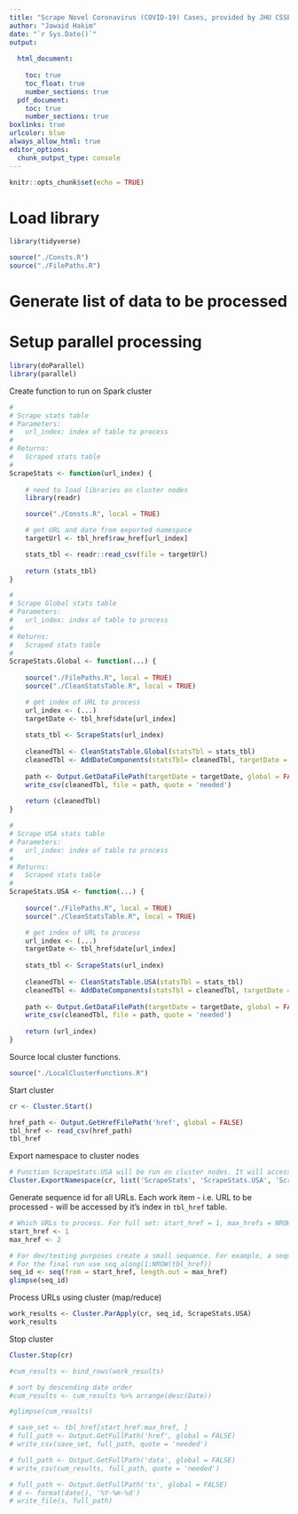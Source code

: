 ```yaml
---
title: "Scrape Novel Coronavirus (COVID-19) Cases, provided by JHU CSSE"
author: "Jawaid Hakim"
date: "`r Sys.Date()`"
output:
  
  html_document:
    
    toc: true
    toc_float: true
    number_sections: true
  pdf_document: 
    toc: true
    number_sections: true
boxlinks: true
urlcolor: blue
always_allow_html: true
editor_options: 
  chunk_output_type: console
---
```


```r
knitr::opts_chunk$set(echo = TRUE)
```

# Load library

```r
library(tidyverse)
```

```r
source("./Consts.R")
source("./FilePaths.R")
```

# Generate list of data to be processed

# Setup parallel processing

```r
library(doParallel)
library(parallel)
```

Create function to run on Spark cluster

```r

#
# Scrape stats table
# Parameters:
#   url_index: index of table to process
#
# Returns:
#   Scraped stats table
#
ScrapeStats <- function(url_index) {
    
    # need to load libraries on cluster nodes
    library(readr)

    source("./Consts.R", local = TRUE)

    # get URL and date from exported namespace
    targetUrl <- tbl_href$raw_href[url_index]

    stats_tbl <- readr::read_csv(file = targetUrl)
    
    return (stats_tbl)    
}

#
# Scrape Global stats table
# Parameters:
#   url_index: index of table to process
#
# Returns:
#   Scraped stats table
#
ScrapeStats.Global <- function(...) {
    
    source("./FilePaths.R", local = TRUE)
    source("./CleanStatsTable.R", local = TRUE)

    # get index of URL to process
    url_index <- (...)
    targetDate <- tbl_href$date[url_index]
    
    stats_tbl <- ScrapeStats(url_index)
    
    cleanedTbl <- CleanStatsTable.Global(statsTbl = stats_tbl)
    cleanedTbl <- AddDateComponents(statsTbl= cleanedTbl, targetDate = targetDate)
    
    path <- Output.GetDataFilePath(targetDate = targetDate, global = FALSE)
    write_csv(cleanedTbl, file = path, quote = 'needed')
    
    return (cleanedTbl)
}

#
# Scrape USA stats table
# Parameters:
#   url_index: index of table to process
#
# Returns:
#   Scraped stats table
#
ScrapeStats.USA <- function(...) {
    
    source("./FilePaths.R", local = TRUE)
    source("./CleanStatsTable.R", local = TRUE)

    # get index of URL to process
    url_index <- (...)
    targetDate <- tbl_href$date[url_index]
    
    stats_tbl <- ScrapeStats(url_index)
    
    cleanedTbl <- CleanStatsTable.USA(statsTbl = stats_tbl)
    cleanedTbl <- AddDateComponents(statsTbl = cleanedTbl, targetDate = targetDate)
    
    path <- Output.GetDataFilePath(targetDate = targetDate, global = FALSE)
    write_csv(cleanedTbl, file = path, quote = 'needed')
    
    return (url_index)
}

```

Source local cluster functions.

```r
source("./LocalClusterFunctions.R")
```

Start cluster
```r
cr <- Cluster.Start()
```


```r
href_path <- Output.GetHrefFilePath('href', global = FALSE)
tbl_href <- read_csv(href_path)
tbl_href
```

Export namespace to cluster nodes
```r
# Function ScrapeStats.USA will be run on cluster nodes. It will access to below namespaces
Cluster.ExportNamespace(cr, list('ScrapeStats', 'ScrapeStats.USA', 'ScrapeStats.Global', 'tbl_href'))
```

Generate sequence id for all URLs. Each work item - i.e. URL to be processed - will be accessed by it's index in `tbl_href` table.

```r

# Which URLs to process. For full set: start_href = 1, max_hrefs = NROW(tbl_href)
start_href <- 1
max_href <- 2

# For dev/testing purposes create a small sequence. For example, a sequence of 1:5 will process first 5 URLs
# For the final run use seq_along(1:NROW(tbl_href))
seq_id <- seq(from = start_href, length.out = max_href)
glimpse(seq_id)
```

Process URLs using cluster (map/reduce)
```r
work_results <- Cluster.ParApply(cr, seq_id, ScrapeStats.USA)
work_results
```

Stop  cluster
```r
Cluster.Stop(cr)

```


```r
#cum_results <- bind_rows(work_results)

# sort by descending date order
#cum_results <- cum_results %>% arrange(desc(Date))

#glimpse(cum_results)
```


```r
# save_set <- tbl_href[start_href:max_href, ]
# full_path <- Output.GetFullPath('href', global = FALSE)
# write_csv(save_set, full_path, quote = 'needed')
```

```r
# full_path <- Output.GetFullPath('data', global = FALSE)
# write_csv(cum_results, full_path, quote = 'needed')
```

```r
# full_path <- Output.GetFullPath('ts', global = FALSE)
# d <- format(date(), '%Y-%m-%d')
# write_file(s, full_path)

```

